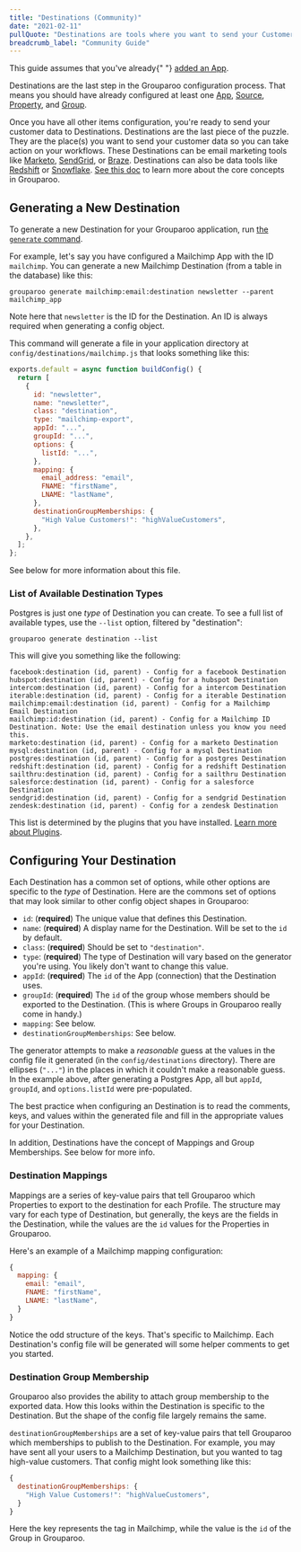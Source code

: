 ```yaml
---
title: "Destinations (Community)"
date: "2021-02-11"
pullQuote: "Destinations are tools where you want to send your Customer Data so you can take action on your workflows."
breadcrumb_label: "Community Guide"
---
```


<ConfigToggle edition="community" section="destinations" />

<Alert variant="warning">
  This guide assumes that you've already{" "}
  <a href="/docs/config/apps/community">added an App</a>.
</Alert>

Destinations are the last step in the Grouparoo configuration process. That means you should have already configured at least one [App](/docs/config/app/enterprise), [Source](/docs/config/destination/enterprise), [Property](/docs/config/properties/enterprise), and [Group](/docs/config/group/enterprise).

Once you have all other items configuration, you're ready to send your customer data to Destinations. Destinations are the last piece of the puzzle. They are the place(s) you want to send your customer data so you can take action on your workflows. These Destinations can be email marketing tools like [Marketo](https://www.marketo.com/), [SendGrid](https://sendgrid.com/), or [Braze](https://www.braze.com/). Destinations can also be data tools like [Redshift](https://aws.amazon.com/redshift) or [Snowflake](https://www.snowflake.com/). [See this doc](/docs/getting-started/product-concepts) to learn more about the core concepts in Grouparoo.

## Generating a New Destination

To generate a new Destination for your Grouparoo application, run [the `generate` command](/docs/cli/config#generate).

For example, let's say you have configured a Mailchimp App with the ID `mailchimp`. You can generate a new Mailchimp Destination (from a table in the database) like this:

    grouparoo generate mailchimp:email:destination newsletter --parent mailchimp_app

Note here that `newsletter` is the ID for the Destination. An ID is always required when generating a config object.

This command will generate a file in your application directory at `config/destinations/mailchimp.js` that looks something like this:

```js
exports.default = async function buildConfig() {
  return [
    {
      id: "newsletter",
      name: "newsletter",
      class: "destination",
      type: "mailchimp-export",
      appId: "...",
      groupId: "...",
      options: {
        listId: "...",
      },
      mapping: {
        email_address: "email",
        FNAME: "firstName",
        LNAME: "lastName",
      },
      destinationGroupMemberships: {
        "High Value Customers!": "highValueCustomers",
      },
    },
  ];
};
```

See below for more information about this file.

### List of Available Destination Types

Postgres is just one _type_ of Destination you can create. To see a full list of available types, use the `--list` option, filtered by "destination":

    grouparoo generate destination --list

This will give you something like the following:

    facebook:destination (id, parent) - Config for a facebook Destination
    hubspot:destination (id, parent) - Config for a hubspot Destination
    intercom:destination (id, parent) - Config for a intercom Destination
    iterable:destination (id, parent) - Config for a iterable Destination
    mailchimp:email:destination (id, parent) - Config for a Mailchimp Email Destination
    mailchimp:id:destination (id, parent) - Config for a Mailchimp ID Destination. Note: Use the email destination unless you know you need this.
    marketo:destination (id, parent) - Config for a marketo Destination
    mysql:destination (id, parent) - Config for a mysql Destination
    postgres:destination (id, parent) - Config for a postgres Destination
    redshift:destination (id, parent) - Config for a redshift Destination
    sailthru:destination (id, parent) - Config for a sailthru Destination
    salesforce:destination (id, parent) - Config for a salesforce Destination
    sendgrid:destination (id, parent) - Config for a sendgrid Destination
    zendesk:destination (id, parent) - Config for a zendesk Destination

This list is determined by the plugins that you have installed. [Learn more about Plugins](/docs/plugins).

## Configuring Your Destination

Each Destination has a common set of options, while other options are specific to the _type_ of Destination. Here are the commons set of options that may look similar to other config object shapes in Grouparoo:

- `id`: (**required**) The unique value that defines this Destination.
- `name`: (**required**) A display name for the Destination. Will be set to the `id` by default.
- `class`: (**required**) Should be set to `"destination"`.
- `type`: (**required**) The type of Destination will vary based on the generator you're using. You likely don't want to change this value.
- `appId`: (**required**) The `id` of the App (connection) that the Destination uses.
- `groupId`: (**required**) The `id` of the group whose members should be exported to the Destination. (This is where Groups in Grouparoo really come in handy.)
- `mapping`: See below.
- `destinationGroupMemberships`: See below.

The generator attempts to make a _reasonable_ guess at the values in the config file it generated (in the `config/destinations` directory). There are ellipses (`"..."`) in the places in which it couldn't make a reasonable guess. In the example above, after generating a Postgres App, all but `appId`, `groupId`, and `options.listId` were pre-populated.

The best practice when configuring an Destination is to read the comments, keys, and values within the generated file and fill in the appropriate values for your Destination.

In addition, Destinations have the concept of Mappings and Group Memberships. See below for more info.

### Destination Mappings

Mappings are a series of key-value pairs that tell Grouparoo which Properties to export to the destination for each Profile. The structure may vary for each type of Destination, but generally, the keys are the fields in the Destination, while the values are the `id` values for the Properties in Grouparoo.

Here's an example of a Mailchimp mapping configuration:

```js
{
  mapping: {
    email: "email",
    FNAME: "firstName",
    LNAME: "lastName",
  }
}
```

Notice the odd structure of the keys. That's specific to Mailchimp. Each Destination's config file will be generated will some helper comments to get you started.

### Destination Group Membership

Grouparoo also provides the ability to attach group membership to the exported data. How this looks within the Destination is specific to the Destination. But the shape of the config file largely remains the same.

`destinationGroupMemberships` are a set of key-value pairs that tell Grouparoo which memberships to publish to the Destination. For example, you may have sent all your users to a Mailchimp Destination, but you wanted to tag high-value customers. That config might look something like this:

```js
{
  destinationGroupMemberships: {
    "High Value Customers!": "highValueCustomers",
  }
}
```

Here the key represents the tag in Mailchimp, while the value is the `id` of the Group in Grouparoo.

<ValidateAndApplyConfig />
